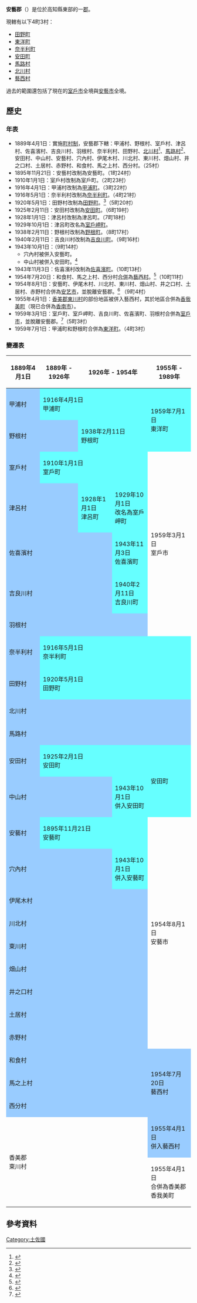{{日本郡
| 郡 = 安藝郡
| 日文原名 = 安芸郡
| 平假名 = あきぐん
| 羅馬字拼音 = Aki-gun
| 地圖 = [[File:Aki_District_in_Kochi_Prefecture.png|250px]]
| 都道府縣 = 高知縣
| 編號 = 
| 町 = 4
| 村 = 3
| 經度 = 
| 緯度 = 
| 註記 = 
|}}
'''安藝郡'''（{{jpn|j=安芸郡|hg=あきぐん|rm=Aki gun|f=y}}）是位於高知縣東部的一[[郡|郡]]。

現轄有以下4町3村：
*[[田野町|田野町]]
*[[東洋町|東洋町]]
*[[奈半利町|奈半利町]]
*[[安田町|安田町]]
*[[馬路村|馬路村]]
*[[北川村|北川村]]
*[[藝西村|藝西村]]

過去的範圍還包括了現在的[[室戶市|室戶市]]全境與[[安藝市|安藝市]]全境。

==歷史==
===年表===
* 1889年4月1日：實施[[町村制|町村制]]，安藝郡下轄：甲浦村、野根村、室戶村、津呂村、佐喜濱村、吉良川村、羽根村、奈半利村、田野村、[[北川村|北川村]]<ref>{{cite web| title=北川村のあゆみ| url=http://www.kitagawamura.jp/ayumi/| publisher=北川村公所| accessdate=2012-04-17| language=ja| date=2011-01-14| archive-date=2021-12-13| archive-url=https://web.archive.org/web/20211213072415/http://www.kitagawamura.jp/ayumi/}}</ref>、[[馬路村|馬路村]]<ref>{{cite web| title=村の紹介| url=http://www.inforyoma.or.jp/umaji/gaiyou/gaiyou.html| publisher=馬路村公所| accessdate=2012-04-18| language=ja| deadurl=yes| archiveurl=https://web.archive.org/web/20120403185412/http://www.inforyoma.or.jp/umaji/gaiyou/gaiyou.html| archivedate=2012-04-03}}</ref>、安田村、中山村、安藝村、穴內村、伊尾木村、川北村、東川村、畑山村、井之口村、土居村、赤野村、和食村、馬之上村、西分村。（25村）
* 1895年11月21日：安藝村改制為安藝町。（1町24村）
* 1910年1月1日：室戶村改制為室戶町。（2町23村）
* 1916年4月1日：甲浦村改制為[[甲浦町|甲浦町]]。（3町22村）
* 1916年5月1日：奈半利村改制為[[奈半利町|奈半利町]]。（4町21村）
* 1920年5月1日：田野村改制為[[田野町|田野町]]。<ref>{{cite web| title=田野町の概要| url=http://www.chugei.or.jp/tano/gaiyo.html| publisher=田野町公所| accessdate=2012-04-17| language=ja| deadurl=yes| archiveurl=https://web.archive.org/web/20120206114701/http://www.chugei.or.jp/tano/gaiyo.html| archivedate=2012-02-06}}</ref>（5町20村）
* 1925年2月11日：安田村改制為[[安田町|安田町]]。（6町19村）
* 1928年1月1日：津呂村改制為津呂町。（7町18村）
* 1929年10月1日：津呂町改名為[[室戶岬町|室戶岬町]]。
* 1938年2月11日：野根村改制為[[野根町|野根町]]。（8町17村）
* 1940年2月11日：吉良川村改制為[[吉良川町|吉良川町]]。（9町16村）
* 1943年10月1日：（9町14村）
** 穴內村被併入安藝町。
** 中山村被併入安田町。<ref>{{cite web| title=安田町町勢要覧| url=http://www.town.yasuda.kochi.jp/machi.htm| publisher=安田町公所| accessdate=2012-04-17| language=ja| archive-url=https://web.archive.org/web/20130627194310/http://www.town.yasuda.kochi.jp/machi.htm| archive-date=2013-06-27| dead-url=yes}}</ref>
* 1943年11月3日：佐喜濱村改制為[[佐喜濱町|佐喜濱町]]。（10町13村）
* 1954年7月20日：和食村、馬之上村、西分村[[市町村合併|合併]]為[[藝西村|藝西村]]。<ref>{{cite web| title=概要・地勢・人口| url=http://www.vill.geisei.kochi.jp/top/profile-gaiyo.html| publisher=藝西村公所| accessdate=2012-04-18| language=ja| deadurl=yes| archiveurl=https://web.archive.org/web/20120127010132/http://www.vill.geisei.kochi.jp/top/profile-gaiyo.html| archivedate=2012-01-27}}</ref>（10町11村）
* 1954年8月1日：安藝町、伊尾木村、川北村、東川村、畑山村、井之口村、土居村、赤野村合併為[[安艺市|安艺市]]，並脫離安藝郡。<ref>{{cite web| title=安芸市概要| url=http://www.city.aki.kochi.jp/life/dtl.php?hdnKey=11| publisher=安藝市政府| accessdate=2012-03-19| language=ja| date=2010-09-01| archive-date=2011-08-08| archive-url=https://web.archive.org/web/20110808181152/http://www.city.aki.kochi.jp/life/dtl.php?hdnKey=11| dead-url=no}}</ref> （9町4村）
* 1955年4月1日：[[香美郡|香美郡]][[東川村_(高知県香美郡)|東川村]]的部份地區被併入藝西村，其於地區合併為[[香我美町|香我美町]]（現已合併為[[香南市|香南市]]）。
* 1959年3月1日：室戶町、室戶岬町、吉良川町、佐喜濱町、羽根村合併為[[室戶市|室戶市]]，並脫離安藝郡。<ref>{{cite web| title=室戸市の概要| url=http://www.city.muroto.kochi.jp/hp/k0101/10100/gaiyou/index.htm| publisher=室戶市政府| accessdate=2012-03-18| language=ja| archive-date=2013-01-21| archive-url=https://web.archive.org/web/20130121141116/http://www.city.muroto.kochi.jp/hp/k0101/10100/gaiyou/index.htm| dead-url=no}}</ref>（5町3村）
* 1959年7月1日：甲浦町和野根町合併為[[東洋町|東洋町]]。（4町3村）

===變遷表===
{| class="wikitable" style="font-size:small"
! 1889年4月1日
! 1889年 - 1926年
! colspan=3 | 1926年 - 1954年
! 1955年 - 1989年
! 1989年 - 現在
! 現在
|-
| style="background-color:#9cf;" | 甲浦村
| colspan=4 style="background-color:#6ff;" | 1916年4月1日<br />甲浦町
| rowspan=2 colspan=3 style="background-color:#6ff;" | 1959年7月1日<br />東洋町
|-
| colspan=2 style="background-color:#9cf;" | 野根村
| colspan=3 style="background-color:#6ff;" | 1938年2月11日<br>野根町
|-
| style="background-color:#9cf;" | 室戶村
| colspan=4 style="background-color:#6ff;" | 1910年1月1日<br />室戶町
| rowspan=5 colspan=3 | 1959年3月1日<br />室戶市
|-
| colspan=2 style="background-color:#9cf;" | 津呂村
| style="background-color:#6ff;" | 1928年1月1日<br />津呂町
| colspan=2 style="background-color:#6ff;" | 1929年10月1日<br />改名為室戶岬町
|-
| colspan=3 style="background-color:#9cf;" | 佐喜濱村
| colspan=2 style="background-color:#6ff;" | 1943年11月3日<br />佐喜濱町
|-
| colspan=3 style="background-color:#9cf;" | 吉良川村
| colspan=2 style="background-color:#6ff;" | 1940年2月11日<br />吉良川町
|-
| colspan=5 style="background-color:#9cf;" | 羽根村
|-
| style="background-color:#9cf;" | 奈半利村
| colspan=7 style="background-color:#6ff;" | 1916年5月1日<br />奈半利町
|-
| style="background-color:#9cf;" | 田野村
| colspan=7 style="background-color:#6ff;" | 1920年5月1日<br />田野町
|-
| colspan=8 style="background-color:#9cf;" | 北川村
|-
| colspan=8 style="background-color:#9cf;" | 馬路村
|-
| style="background-color:#9cf;" | 安田村
| colspan=3 style="background-color:#6ff;" | 1925年2月1日<br />安田町
| rowspan=2 colspan=4 style="background-color:#6ff;" | 安田町
|-
| colspan=3 style="background-color:#9cf;" | 中山村
| style="background-color:#6ff;" | 1943年10月1日<br />併入安田町
|-
| style="background-color:#9cf;" | 安藝村
| colspan=3 style="background-color:#6ff;" | 1895年11月21日<br />安藝町
| rowspan=9 colspan=4 | 1954年8月1日<br />安藝市
|-
| colspan=3 style="background-color:#9cf;" | 穴內村
| style="background-color:#6ff;" | 1943年10月1日<br />併入安藝町
|-
| colspan=4 style="background-color:#9cf;" | 伊尾木村
|-
| colspan=4 style="background-color:#9cf;" | 川北村
|-
| colspan=4 style="background-color:#9cf;" | 東川村
|-
| colspan=4 style="background-color:#9cf;" | 畑山村
|-
| colspan=4 style="background-color:#9cf;" | 井之口村
|-
| colspan=4 style="background-color:#9cf;" | 土居村
|-
| colspan=4 style="background-color:#9cf;" | 赤野村
|-
| colspan=4 style="background-color:#9cf;" | 和食村
| rowspan=3 colspan=2 style="background-color:#9cf;" | 1954年7月20日<br />藝西村
| rowspan=4 colspan=2 style="background-color:#9cf;" | 藝西村
|-
| colspan=4 style="background-color:#9cf;" | 馬之上村
|-
| colspan=4 style="background-color:#9cf;" | 西分村
|-
| rowspan=2 colspan=5 |香美郡<br />東川村
| style="background-color:#9cf;" | 1955年4月1日<br />併入藝西村
|-
| 1955年4月1日<br>合併為香美郡香我美町
| colspan=2 | 2006年3月1日<br>合併為香南市
|}

==參考資料==
{{reflist}}

{{高知縣}}
{{土佐國的郡}}

{{Authority control}}
[[Category:土佐國|Category:土佐國]]